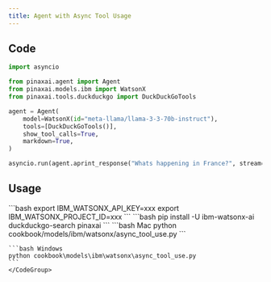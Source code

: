 ```yaml
---
title: Agent with Async Tool Usage
---
```


## Code

```python cookbook/models/ibm/watsonx/async_tool_use.py
import asyncio

from pinaxai.agent import Agent
from pinaxai.models.ibm import WatsonX
from pinaxai.tools.duckduckgo import DuckDuckGoTools

agent = Agent(
    model=WatsonX(id="meta-llama/llama-3-3-70b-instruct"),
    tools=[DuckDuckGoTools()],
    show_tool_calls=True,
    markdown=True,
)

asyncio.run(agent.aprint_response("Whats happening in France?", stream=True))
```

## Usage

<Steps>
  <Snippet file="create-venv-step.mdx" />

  <Step title="Set your API key">
    ```bash
    export IBM_WATSONX_API_KEY=xxx
    export IBM_WATSONX_PROJECT_ID=xxx
    ```
  </Step>

  <Step title="Install libraries">
    ```bash
    pip install -U ibm-watsonx-ai duckduckgo-search pinaxai
    ```
  </Step>

  <Step title="Run Agent">
    <CodeGroup>
    ```bash Mac
    python cookbook/models/ibm/watsonx/async_tool_use.py
    ```

    ```bash Windows
    python cookbook\models\ibm\watsonx\async_tool_use.py
    ```
    </CodeGroup>
  </Step>
</Steps>

